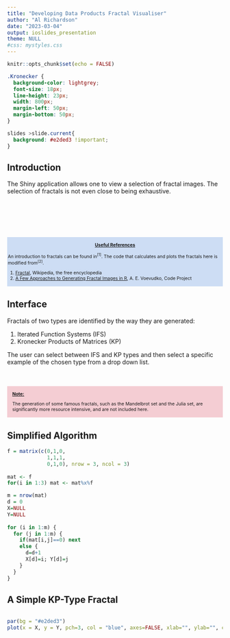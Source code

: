 ```yaml
---
title: "Developing Data Products Fractal Visualiser"
author: "Al Richardson"
date: "2023-03-04"
output: ioslides_presentation
theme: NULL
#css: mystyles.css
---
```


```r
knitr::opts_chunk$set(echo = FALSE)
```

```css
.Kronecker {
  background-color: lightgrey;
  font-size: 18px;
  line-height: 23px;
  width: 800px;
  margin-left: 50px;
  margin-bottom: 50px;
}

slides >slide.current{
  background: #e2ded3 !important;
}

```

## Introduction

The Shiny application allows one to view a selection of fractal images. The selection of fractals is not even close to being exhaustive.<br><br><br><br><br><br>

<div style='padding:0.1em; background-color:#cdddf4'><span style='font-size:75%'>
  <p style='margin-top:1em; text-align:center'>
    <b><u>Useful References</u></b>
  </p>
  <p style='margin-left:1em;'>
    An introduction to fractals can be found in$^{[1]}$. The code that calculates and plots the fractals here is modified from$^{[2]}$.

  1.  [Fractal](https://en.wikipedia.org/wiki/Fractal), Wikipedia, the free encyclopedia
  2.  [A Few Approaches to Generating Fractal Images in R](https://www.codeproject.com/Articles/1195034/A-Few-Approaches-to-Generating-Fractal-Images-in-R), A. E. Voevudko, Code Project
  </p>
</span></div>

## Interface
Fractals of two types are identified by the way they are generated:

1.  Iterated Function Systems (IFS)
2.  Kronecker Products of Matrices (KP)

The user can select between IFS and KP types and then select a specific example of the chosen type from a drop down list.<br><br><br>

<div style='padding:0.1em; background-color:#f4cdd3'>
<span style='font-size:75%'>
<p style='margin-top:1em; margin-left:1em; text-align:left'>
<b><u>Note:</u></b></p>
<p style='margin-left:1em;'>
    The generation of some famous fractals, such as the Mandelbrot set and the Julia set, are significantly more resource intensive, and are not included here.
</p></span></div>

## Simplified Algorithm

```r

f = matrix(c(0,1,0, 
             1,1,1, 
             0,1,0), nrow = 3, ncol = 3)
  
mat <- f
for(i in 1:3) mat <- mat%x%f

m = nrow(mat) 
d = 0
X=NULL 
Y=NULL
  
for (i in 1:m) {
  for (j in 1:m) {
    if(mat[i,j]==0) next 
    else {
      d=d+1 
      X[d]=i; Y[d]=j 
    } 
  }
}
```

## A Simple KP-Type Fractal
```css

```


<div id="fig">
```r
par(bg = "#e2ded3")
plot(x = X, y = Y, pch=3, col = "blue", axes=FALSE, xlab="", ylab="", cex=1.0)


```
</div>


